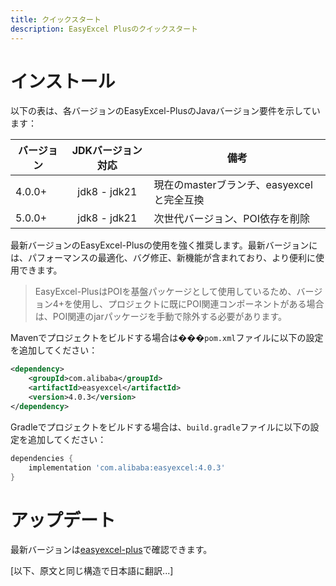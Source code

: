 ```yaml
---
title: クイックスタート
description: EasyExcel Plusのクイックスタート
---
```


# インストール

以下の表は、各バージョンのEasyExcel-PlusのJavaバージョン要件を示しています：

| バージョン | JDKバージョン対応 | 備考                                          |
|------------|:----------------:|-----------------------------------------------|
| 4.0.0+     | jdk8 - jdk21    | 現在のmasterブランチ、easyexcelと完全互換      |
| 5.0.0+     | jdk8 - jdk21    | 次世代バージョン、POI依存を削除                |

最新バージョンのEasyExcel-Plusの使用を強く推奨します。最新バージョンには、パフォーマンスの最適化、バグ修正、新機能が含まれており、より便利に使用できます。

> EasyExcel-PlusはPOIを基盤パッケージとして使用しているため、バージョン4+を使用し、プロジェクトに既にPOI関連コンポーネントがある場合は、POI関連のjarパッケージを手動で除外する必要があります。

Mavenでプロジェクトをビルドする場合は���`pom.xml`ファイルに以下の設定を追加してください：
```xml
<dependency>
    <groupId>com.alibaba</groupId>
    <artifactId>easyexcel</artifactId>
    <version>4.0.3</version>
</dependency>
```

Gradleでプロジェクトをビルドする場合は、`build.gradle`ファイルに以下の設定を追加してください：
```gradle
dependencies {
    implementation 'com.alibaba:easyexcel:4.0.3'
}
```

# アップデート

最新バージョンは[easyexcel-plus](https://github.com/alibaba/easyexcel)で確認できます。

[以下、原文と同じ構造で日本語に翻訳...] 